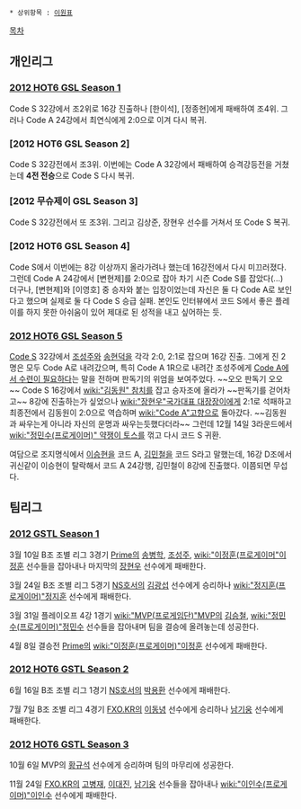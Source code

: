  * 상위항목 : [[이원표]]

[[목차]]

== 개인리그 ==
=== [[2012 HOT6 GSL Season 1]] ===
Code S 32강에서 조2위로 16강 진출하나 [한이석], [정종현]에게 패배하여 조4위. 그러나 Code A 24강에서 최연식에게 2:0으로 이겨 다시 복귀.
=== [2012 HOT6 GSL Season 2] ===
Code S 32강전에서 조3위. 이번에는 Code A 32강에서 패배하여 승격강등전을 거쳤는데 '''4전 전승'''으로 Code S 다시 복귀.
=== [2012 무슈제이 GSL Season 3] ===
Code S 32강전에서 또 조3위. 그리고 김상준, 장현우 선수를 거쳐서 또 Code S 복귀.
=== [2012 HOT6 GSL Season 4] ===
Code S에서 이번에는 8강 이상까지 올라가려나 했는데 16강전에서 다시 미끄러졌다. 그런데 Code A 24강에서 [변현제]를 2:0으로 잡아 차기 시즌 Code S를 잡았다(...) 더구나, [변현제]와 [이영호] 중 승자와 붙는 입장이었는데 자신은 둘 다 Code A로 보인다고 했으며 실제로 둘 다 Code S 승급 실패.
본인도 인터뷰에서 코드 S에서 좋은 플레이를 하지 못한 아쉬움이 있어 제대로 된 성적을 내고 싶어하는 듯.
=== [[2012 HOT6 GSL Season 5]] ===
[[Code S]] 32강에서 [[조성주]]와 [[송현덕]]을 각각 2:0, 2:1로 잡으며 16강 진출. 그에게 진 2명은 모두 Code A로 내려갔으며, 특히 Code A 1R으로 내려간 조성주에게 [http://www.thisisgame.com/board/view.php?viewtype=pc&category=13439&id=1333457 Code A에서 수련이 필요하다]는 말을 전하며 판독기의 위엄을 보여주었다. ~~오오 판독기 오오~~
Code S 16강에서 [[wiki:"김동원" 참치]]를 잡고 승자조에 올라가 ~~판독기를 걷어차고~~ 8강에 진출하는가 싶었으나 [[wiki:"장현우"국가대표 대장장이]]에게 2:1로 석패하고 최종전에서 김동원이 2:0으로 역습하며 [[wiki:"Code A"고향]]으로 돌아갔다. ~~김동원과 싸우는게 아니라 자신의 운명과 싸우는듯했다더라~~ 그런데 12월 14일 3라운드에서 [[wiki:"정민수(프로게이머)" 약쟁이 토스]]를 꺾고 다시 코드 S 귀환.

여담으로 조지명식에서 [[이승현]]을 코드 A, [[김민철]]을 코드 S라고 말했는데, 16강 D조에서 귀신같이 이승현이 탈락해서 코드 A 24강행, 김민철이 8강에 진출했다. 이쯤되면 무섭다.
== 팀리그 ==
=== [[2012 GSTL Season 1]] ===
3월 10일 B조 조별 리그 3경기 [[Prime]]의 [[송병학]], [[조성주]], [[wiki:"이정훈(프로게이머"이정훈]] 선수들을 잡아내나 마지막의 [[장현우]] 선수에게 패배한다.

3월 24일 B조 조별 리그 5경기 [[NS호서]]의 [[김광섭]] 선수에게 승리하나 [[wiki:"정지훈(프로게이머)"정지훈]] 선수에게 패배한다.

3월 31일 플레이오프 4강 1경기 [[wiki:"MVP(프로게임단)"MVP]]의 [[김승철]], [[wiki:"정민수(프로게이머)"정민수]] 선수들을 잡아내며 팀을 결승에 올려놓는데 성공한다.

4월 8일 결승전 [[Prime]]의 [[wiki:"이정훈(프로게이머)"이정훈]] 선수에게 패배한다.
=== [[2012 HOT6 GSTL Season 2]] ===
6월 16일 B조 조별 리그 1경기 [[NS호서]]의 [[박용환]] 선수에게 패배한다.

7월 7일 B조 조별 리그 4경기 [[FXO.KR]]의 [[이동녕]] 선수에게 승리하나 [[남기웅]] 선수에게 패배한다.
=== [[2012 HOT6 GSTL Season 3]] ===
10월 6일 MVP의 [[황규석]] 선수에게 승리하며 팀의 마무리에 성공한다.

11월 24일 [[FXO.KR]]의 [[고병재]], [[이대진]], [[남기웅]] 선수들을 잡아내나 [[wiki:"이인수(프로게이머)"이인수]] 선수에게 패배한다.
